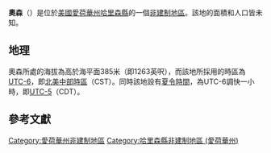 {{noteTA
|G1=USState
|G2=地名
|G3=Unit
}}
{{Infobox settlement
|official_name            = 奧森
|native_name = Orson
|settlement_type          = [[非建制地區|非建制地區]]
|image_skyline            = 
|imagesize                = 
|image_map                = 
|mapsize                  = 
|pushpin_map              = USA Iowa
|pushpin_label            = 奧森
|pushpin_label_position   = top
|pushpin_map_caption      = 奧森在愛荷華州的位置
|subdivision_type         = [[世界政區索引|國家]]
|subdivision_type1        = [[美国州份|州份]]
|subdivision_type2        = [[愛荷華州行政区划|縣]]
|subdivision_name         = [[美国|美国]]
|subdivision_name1        = [[愛荷華州|愛荷華州]]
|subdivision_name2        = [[哈里森縣_(愛荷華州)|哈里森縣]]
|elevation_ft             = 1263
|elevation_m              = 385
|area_total_km2           = 
|area_total_sq_mi         = 
|area_land_km2            = 
|area_land_sq_mi          = 
|area_water_km2           = 
|area_water_sq_mi         = 
|population_as_of         = 2010
|population_footnotes     = 
|population_total         = 
|population_metro         = 
|population_density_km2   = auto
|population_density_sq_mi = auto
|timezone                 = [[北美中部时区|北美中部时区]]
|utc_offset               = -6
|coordinates              = {{coord|41|46|46|N|95|59|00|W|display=inline,title}}
| coor_pinpoint           = 
| coordinates_footnotes   = 
|timezone_DST             = CDT
|utc_offset_DST           = -5
|postal_code_type         = [[美國郵區編號|郵區編號]]
|postal_code              = 
|area_code                = {{link-en|电话区号712|Area code 712|712}}
|blank_name = [[地名信息系统|GNIS ID]]
|blank_info = 464385<ref name="GNIS">{{cite gnis|464385|Orson}}</ref>
}}
'''奧森'''（{{lang-en|Orson}}）是位於[[美國|美國]][[愛荷華州|愛荷華州]][[哈里森縣_(愛荷華州)|哈里森縣]]的一個[[非建制地區|非建制地區]]。該地的面積和人口皆未知。

== 地理 ==
奧森所處的海拔為高於海平面385米（即1263英呎），而該地所採用的時區為[[UTC-6|UTC-6]]，即[[北美中部時區|北美中部時區]]（CST）。同時該地設有[[夏令時間|夏令時間]]，為UTC-6調快一小時，即[[UTC-5|UTC-5]]（CDT）。

== 參考文獻 ==
{{reflist}}

{{哈里森縣 (愛荷華州)}}

{{DEFAULTSORT:Orson}}
[[Category:愛荷華州非建制地區|Category:愛荷華州非建制地區]]
[[Category:哈里森縣非建制地區_(愛荷華州)|Category:哈里森縣非建制地區 (愛荷華州)]]

{{Iowa-geo-stub}}